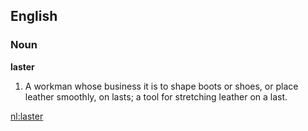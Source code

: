 ==English==

===Noun===

'''laster'''

#A workman whose business it is to shape boots or shoes, or place leather smoothly, on lasts; a tool for stretching leather on a last.

[[nl:laster]]